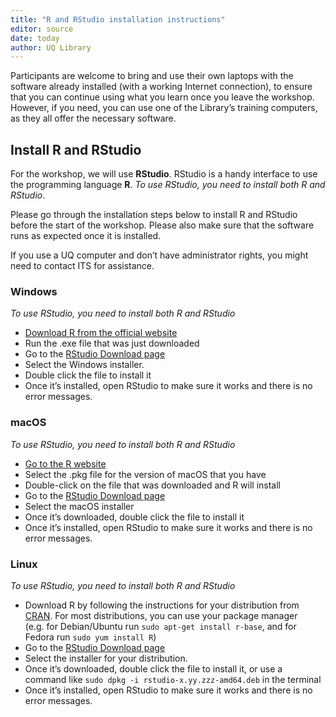 ```yaml
---
title: "R and RStudio installation instructions"
editor: source
date: today
author: UQ Library
---
```


Participants are welcome to bring and use their own laptops with the software already installed (with a working Internet connection), to ensure that you can continue using what you learn once you leave the workshop. However, if you need, you can use one of the Library's training computers, as they all offer the necessary software.

## Install R and RStudio

For the workshop, we will use **RStudio**. RStudio is a handy interface to use the programming language **R**. *To use RStudio, you need to install both R and RStudio*.

Please go through the installation steps below to install R and RStudio before the start of the workshop. Please also make sure that the software runs as expected once it is installed.

If you use a UQ computer and don't have administrator rights, you might need to contact ITS for assistance.

### Windows
*To use RStudio, you need to install both R and RStudio*

* [Download R from the official website](https://cran.r-project.org/bin/windows/base/release.htm)
* Run the .exe file that was just downloaded
* Go to the [RStudio Download page](https://posit.co/download/rstudio-desktop/#download)
* Select the Windows installer.
* Double click the file to install it
* Once it's installed, open RStudio to make sure it works and there is no error messages.

### macOS
*To use RStudio, you need to install both R and RStudio*

* [Go to the R website](https://cran.r-project.org/bin/macosx/)
* Select the .pkg file for the version of macOS that you have
* Double-click on the file that was downloaded and R will install
* Go to the [RStudio Download page](https://posit.co/download/rstudio-desktop/#download)
* Select the macOS installer
* Once it's downloaded, double click the file to install it
* Once it's installed, open RStudio to make sure it works and there is no error messages.

### Linux
*To use RStudio, you need to install both R and RStudio*

* Download R by following the instructions for your distribution from [CRAN](https://cran.r-project.org/). For most distributions, you can use your package manager (e.g. for Debian/Ubuntu run `sudo apt-get install r-base`, and for Fedora run `sudo yum install R`)
* Go to the [RStudio Download page](https://posit.co/download/rstudio-desktop/#download)
* Select the installer for your distribution.
* Once it's downloaded, double click the file to install it, or use a command like `sudo dpkg -i rstudio-x.yy.zzz-amd64.deb` in the terminal
* Once it's installed, open RStudio to make sure it works and there is no error messages.

